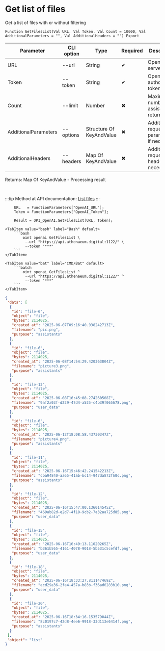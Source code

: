 ﻿---
sidebar_position: 1
description: Get list of files and other functions to work with OpenAI in the Open Integration Package, a free open-source integration library for 1C:Enterprise 8, OneScript and CLI
keywords: [1C, 1С, 1С:Enterprise, 1С:Enterprise 8.3, API, Integration, Services, Exchange, OneScript, CLI, OpenAI]
---


# Get list of files
 Get a list of files with or without filtering



`Function GetFilesList(Val URL, Val Token, Val Count = 10000, Val AdditionalParameters = "", Val AdditionalHeaders = "") Export`

  | Parameter | CLI option | Type | Required | Description |
  |-|-|-|-|-|
  | URL | --url | String | &#x2714; | OpenAI server URL |
  | Token | --token | String | &#x2714; | OpenAI authorization token |
  | Count | --limit | Number | &#x2716; | Maximum number of assistants returned |
  | AdditionalParameters | --options | Structure Of KeyAndValue | &#x2716; | Additional request parameters, if necessary |
  | AdditionalHeaders | --headers | Map Of KeyAndValue | &#x2716; | Additional request headers, if necessary |

  
  Returns:  Map Of KeyAndValue - Processing result

<br/>

:::tip
Method at API documentation: [List files](https://platform.openai.com/docs/api-reference/files/list)
:::
<br/>



```bsl title="1C:Enterprise/OneScript code example"
    URL   = FunctionParameters["OpenAI_URL"];
    Token = FunctionParameters["OpenAI_Token"];

    Result = OPI_OpenAI.GetFilesList(URL, Token);
```
 

 <Tabs>
  
    <TabItem value="bash" label="Bash" default>
        ```bash
            oint openai GetFilesList \
             --url "https://api.athenaeum.digital:1122/" \
             --token "***"
        ```
    </TabItem>
  
    <TabItem value="bat" label="CMD/Bat" default>
        ```batch
            oint openai GetFilesList ^
             --url "https://api.athenaeum.digital:1122/" ^
             --token "***"
        ```
    </TabItem>
</Tabs>


```json title="Result"
{
 "data": [
  {
   "id": "file-6",
   "object": "file",
   "bytes": 2114025,
   "created_at": "2025-06-07T09:16:40.038242713Z",
   "filename": "pic.png",
   "purpose": "assistants"
  },
  {
   "id": "file-6",
   "object": "file",
   "bytes": 2114025,
   "created_at": "2025-06-08T14:54:29.420363804Z",
   "filename": "picture3.png",
   "purpose": "assistants"
  },
  {
   "id": "file-13",
   "object": "file",
   "bytes": 2114025,
   "created_at": "2025-06-08T16:45:08.274260508Z",
   "filename": "9af2a03f-d229-47d4-a525-c4b39f065678.png",
   "purpose": "user_data"
  },
  {
   "id": "file-6",
   "object": "file",
   "bytes": 2114025,
   "created_at": "2025-06-12T18:08:58.43730347Z",
   "filename": "picture4.png",
   "purpose": "assistants"
  },
  {
   "id": "file-11",
   "object": "file",
   "bytes": 2114025,
   "created_at": "2025-06-16T15:46:42.241542213Z",
   "filename": "cba94840-aa65-41ab-bc14-947da872f60c.png",
   "purpose": "assistants"
  },
  {
   "id": "file-12",
   "object": "file",
   "bytes": 2114025,
   "created_at": "2025-06-16T15:47:00.136014545Z",
   "filename": "469ab82d-e2d7-4f18-9cb2-7a32aa725d85.png",
   "purpose": "user_data"
  },
  {
   "id": "file-15",
   "object": "file",
   "bytes": 2114025,
   "created_at": "2025-06-16T16:49:13.11020265Z",
   "filename": "b361b565-4161-4078-9018-5b531c5cefdf.png",
   "purpose": "user_data"
  },
  {
   "id": "file-18",
   "object": "file",
   "bytes": 2114025,
   "created_at": "2025-06-16T18:33:27.811147469Z",
   "filename": "acd29a36-2fa4-457a-b83b-f36ad0283b10.png",
   "purpose": "user_data"
  },
  {
   "id": "file-20",
   "object": "file",
   "bytes": 2114025,
   "created_at": "2025-06-16T18:34:16.153579044Z",
   "filename": "8c0197c7-42d8-4ee6-9918-33d113e6414f.png",
   "purpose": "assistants"
  }
 ],
 "object": "list"
}
```
